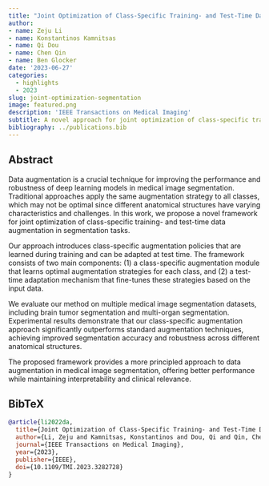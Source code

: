 ```yaml
---
title: "Joint Optimization of Class-Specific Training- and Test-Time Data Augmentation in Segmentation"
author: 
- name: Zeju Li
- name: Konstantinos Kamnitsas
- name: Qi Dou
- name: Chen Qin
- name: Ben Glocker
date: '2023-06-27'
categories:
  - highlights
  - 2023
slug: joint-optimization-segmentation
image: featured.png
description: 'IEEE Transactions on Medical Imaging'
subtitle: A novel approach for joint optimization of class-specific training and test-time data augmentation in medical image segmentation tasks.
bibliography: ../publications.bib
---
```


## Abstract

Data augmentation is a crucial technique for improving the performance and robustness of deep learning models in medical image segmentation. Traditional approaches apply the same augmentation strategy to all classes, which may not be optimal since different anatomical structures have varying characteristics and challenges. In this work, we propose a novel framework for joint optimization of class-specific training- and test-time data augmentation in segmentation tasks.

Our approach introduces class-specific augmentation policies that are learned during training and can be adapted at test time. The framework consists of two main components: (1) a class-specific augmentation module that learns optimal augmentation strategies for each class, and (2) a test-time adaptation mechanism that fine-tunes these strategies based on the input data.

We evaluate our method on multiple medical image segmentation datasets, including brain tumor segmentation and multi-organ segmentation. Experimental results demonstrate that our class-specific augmentation approach significantly outperforms standard augmentation techniques, achieving improved segmentation accuracy and robustness across different anatomical structures.

The proposed framework provides a more principled approach to data augmentation in medical image segmentation, offering better performance while maintaining interpretability and clinical relevance.

## BibTeX

```bibtex
@article{li2022da,
  title={Joint Optimization of Class-Specific Training- and Test-Time Data Augmentation in Segmentation},
  author={Li, Zeju and Kamnitsas, Konstantinos and Dou, Qi and Qin, Chen and Glocker, Ben},
  journal={IEEE Transactions on Medical Imaging},
  year={2023},
  publisher={IEEE},
  doi={10.1109/TMI.2023.3282728}
}
``` 